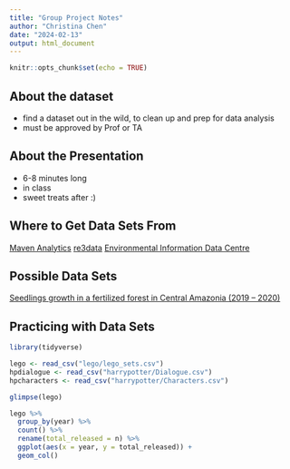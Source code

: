 ```yaml
---
title: "Group Project Notes"
author: "Christina Chen"
date: "2024-02-13"
output: html_document
---
```


```r
knitr::opts_chunk$set(echo = TRUE)
```

## About the dataset

- find a dataset out in the wild, to clean up and prep for data analysis
- must be approved by Prof or TA

## About the Presentation

- 6-8 minutes long
- in class
- sweet treats after :)

## Where to Get Data Sets From

[Maven Analytics](https://mavenanalytics.io/data-playground?page=1&pageSize=5)
[re3data](re3data.org)
[Environmental Information Data Centre](https://catalogue.ceh.ac.uk/eidc/documents)

## Possible Data Sets

[Seedlings growth in a fertilized forest in Central Amazonia (2019 – 2020)](https://catalogue.ceh.ac.uk/documents/2da56eb1-ff01-48de-ba2a-d3afceefc85f)

## Practicing with Data Sets

```r
library(tidyverse)
```

```r
lego <- read_csv("lego/lego_sets.csv")
hpdialogue <- read_csv("harrypotter/Dialogue.csv")
hpcharacters <- read_csv("harrypotter/Characters.csv")
```

```r
glimpse(lego)
```

```r
lego %>%
  group_by(year) %>%
  count() %>%
  rename(total_released = n) %>%
  ggplot(aes(x = year, y = total_released)) +
  geom_col()
```

```r
```

